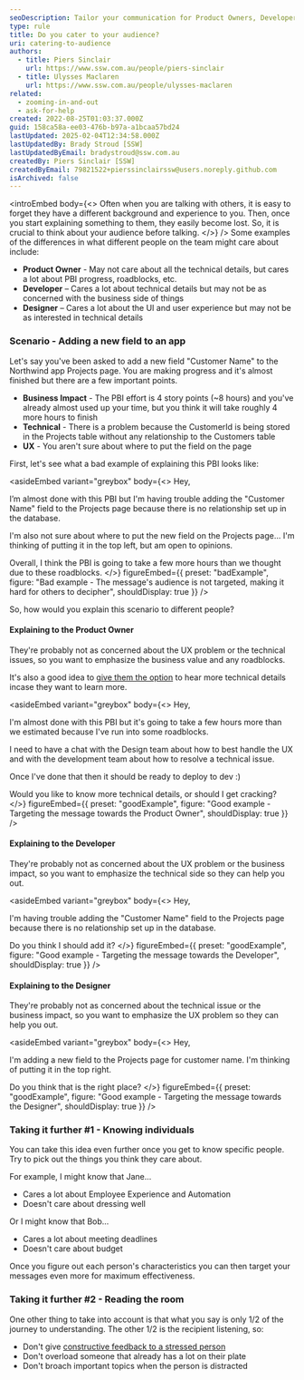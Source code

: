 ```yaml
---
seoDescription: Tailor your communication for Product Owners, Developers, and Designers to ensure clarity and alignment across roles.
type: rule
title: Do you cater to your audience?
uri: catering-to-audience
authors:
  - title: Piers Sinclair
    url: https://www.ssw.com.au/people/piers-sinclair
  - title: Ulysses Maclaren
    url: https://www.ssw.com.au/people/ulysses-maclaren
related:
  - zooming-in-and-out
  - ask-for-help
created: 2022-08-25T01:03:37.000Z
guid: 158ca58a-ee03-476b-b97a-a1bcaa57bd24
lastUpdated: 2025-02-04T12:34:58.000Z
lastUpdatedBy: Brady Stroud [SSW]
lastUpdatedByEmail: bradystroud@ssw.com.au
createdBy: Piers Sinclair [SSW]
createdByEmail: 79821522+pierssinclairssw@users.noreply.github.com
isArchived: false
---
```

<introEmbed
  body={<>
Often when you are talking with others, it is easy to forget they have a different background and experience to you. Then, once you start explaining something to them, they easily become lost. So, it is crucial to think about your audience before talking.
  </>}
/>
Some examples of the differences in what different people on the team might care about include:

* **Product Owner** - May not care about all the technical details, but cares a lot about PBI progress, roadblocks, etc.
* **Developer** – Cares a lot about technical details but may not be as concerned with the business side of things
* **Designer** – Cares a lot about the UI and user experience but may not be as interested in technical details

<youtubeEmbed url="https://www.youtube.com/embed/OqPF7OUipSs" description="" />

### Scenario - Adding a new field to an app

Let's say you've been asked to add a new field "Customer Name" to the Northwind app Projects page. You are making progress and it's almost finished but there are a few important points.

* **Business Impact** - The PBI effort is 4 story points (~8 hours) and you've already almost used up your time, but you think it will take roughly 4 more hours to finish
* **Technical** - There is a problem because the CustomerId is being stored in the Projects table without any relationship to the Customers table
* **UX** - You aren't sure about where to put the field on the page

First, let's see what a bad example of explaining this PBI looks like:

<asideEmbed
  variant="greybox"
  body={<>
    Hey,

I’m almost done with this PBI but I'm having trouble adding the "Customer Name" field to the Projects page because there is no relationship set up in the database.

I'm also not sure about where to put the new field on the Projects page... I'm thinking of putting it in the top left, but am open to opinions.

Overall, I think the PBI is going to take a few more hours than we thought due to these roadblocks.
  </>}
  figureEmbed={{
    preset: "badExample",
    figure: "Bad example - The message's audience is not targeted, making it hard for others to decipher",
    shouldDisplay: true
  }}
/>

So, how would you explain this scenario to different people?

#### Explaining to the Product Owner

They're probably not as concerned about the UX problem or the technical issues, so you want to emphasize the business value and any roadblocks.

It's also a good idea to [give them the option](/do-you-manage-up) to hear more technical details incase they want to learn more.

<asideEmbed
  variant="greybox"
  body={<>
    Hey,

I'm almost done with this PBI but it's going to take a few hours more than we estimated because I've run into some roadblocks.

I need to have a chat with the Design team about how to best handle the UX and with the development team about how to resolve a technical issue.

Once I've done that then it should be ready to deploy to dev :)

Would you like to know more technical details, or should I get cracking?
  </>}
  figureEmbed={{
    preset: "goodExample",
    figure: "Good example - Targeting the message towards the Product Owner",
    shouldDisplay: true
  }}
/>

#### Explaining to the Developer

They're probably not as concerned about the UX problem or the business impact, so you want to emphasize the technical side so they can help you out.

<asideEmbed
  variant="greybox"
  body={<>
    Hey,

I'm having trouble adding the "Customer Name" field to the Projects page because there is no relationship set up in the database.

Do you think I should add it?
  </>}
  figureEmbed={{
    preset: "goodExample",
    figure: "Good example - Targeting the message towards the Developer",
    shouldDisplay: true
  }}
/>

#### Explaining to the Designer

They're probably not as concerned about the technical issue or the business impact, so you want to emphasize the UX problem so they can help you out.

<asideEmbed
  variant="greybox"
  body={<>
    Hey,

I'm adding a new field to the Projects page for customer name. I'm thinking of putting it in the top right.

Do you think that is the right place?
  </>}
  figureEmbed={{
    preset: "goodExample",
    figure: "Good example - Targeting the message towards the Designer",
    shouldDisplay: true
  }}
/>

### Taking it further #1 - Knowing individuals

You can take this idea even further once you get to know specific people. Try to pick out the things you think they care about.

For example, I might know that Jane...

* Cares a lot about Employee Experience and Automation
* Doesn't care about dressing well

Or I might know that Bob...

* Cares a lot about meeting deadlines
* Doesn't care about budget

Once you figure out each person's characteristics you can then target your messages even more for maximum effectiveness.

### Taking it further #2 - Reading the room

One other thing to take into account is that what you say is only 1/2 of the journey to understanding. The other 1/2 is the recipient listening, so:

* Don't give [constructive feedback to a stressed person](/safe-space)
* Don't overload someone that already has a lot on their plate
* Don't broach important topics when the person is distracted

